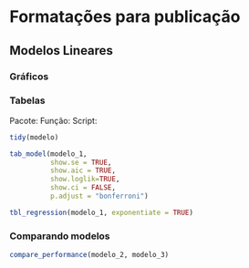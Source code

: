 # Formatações para publicação

## Modelos Lineares

### Gráficos

### Tabelas

Pacote: 
Função: 
Script:
```r
tidy(modelo)
```

```r
tab_model(modelo_1, 
          show.se = TRUE,
          show.aic = TRUE, 
          show.loglik=TRUE,
          show.ci = FALSE, 
          p.adjust = "bonferroni")
```


```r
tbl_regression(modelo_1, exponentiate = TRUE)
```


### Comparando modelos

```r
compare_performance(modelo_2, modelo_3)

```

